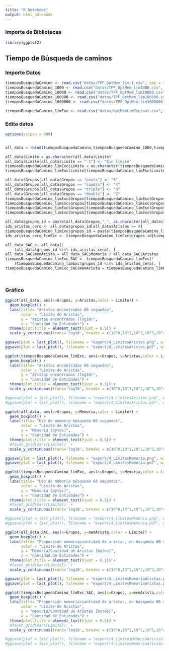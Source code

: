 ```yaml
---
title: "R Notebook"
output: html_notebook
---
```



### Importe de Bibliotecas

```r
library(ggplot2)
```

## Tiempo de Búsqueda de caminos

### Importe Datos

```r
tiemposBusquedaCamino <- read.csv("datos/TPF_OptMem_lim-1.csv", sep = ";")
tiemposBusquedaCamino_1000 <- read.csv("datos/TPF_OptMem_lim1000.csv", sep = ";")
tiemposBusquedaCamino_10000 <- read.csv("datos/TPF_OptMem_lim10000.csv", sep = ";")
tiemposBusquedaCamino_100000 <- read.csv("datos/TPF_OptMem_lim100000.csv", sep = ";")
tiemposBusquedaCamino_1000000 <- read.csv("datos/TPF_OptMem_lim1000000.csv", sep = ";")

tiemposBusquedaCamino_limExc <- read.csv("datos/OptMemLimExc/out.csv", sep = ";")
```

### Edita datos

```r
options(scipen = 999)


all_data = rbind(tiemposBusquedaCamino,tiemposBusquedaCamino_1000,tiemposBusquedaCamino_10000,tiemposBusquedaCamino_100000,tiemposBusquedaCamino_1000000)

all_data$Limite = as.character(all_data$Limite)
all_data$Limite[all_data$Limite == "-1"] <- "Sin límite"
tiemposBusquedaCamino_limExc$Limite = as.character(tiemposBusquedaCamino_limExc$Limite)
tiemposBusquedaCamino_limExc$Limite[tiemposBusquedaCamino_limExc$Limite == "-1"] <- "Sin límite"

all_data$Grupos[all_data$Grupos == "penta"] <- "5"
all_data$Grupos[all_data$Grupos == "cuadra"] <- "4"
all_data$Grupos[all_data$Grupos == "triple"] <- "3"
all_data$Grupos[all_data$Grupos == "double"] <- "2"
tiemposBusquedaCamino_limExc$Grupos[tiemposBusquedaCamino_limExc$Grupos == "penta"] <- "5"
tiemposBusquedaCamino_limExc$Grupos[tiemposBusquedaCamino_limExc$Grupos == "cuadra"] <- "4"
tiemposBusquedaCamino_limExc$Grupos[tiemposBusquedaCamino_limExc$Grupos == "triple"] <- "3"
tiemposBusquedaCamino_limExc$Grupos[tiemposBusquedaCamino_limExc$Grupos == "double"] <- "2"

all_data$grupos_id = paste(all_data$Grupos,"_", as.character(all_data$ID))
ids_aristas_cero <- all_data$grupos_id[all_data$Aristas == 0]
tiemposBusquedaCamino_limExc$grupos_id = paste(tiemposBusquedaCamino_limExc$Grupos,"_", as.character(tiemposBusquedaCamino_limExc$ID))
ids_aristas_cero_limExc <- tiemposBusquedaCamino_limExc$grupos_id[tiemposBusquedaCamino_limExc$Aristas == 0]

all_data_SAC <- all_data[!
    (all_data$grupos_id %in% ids_aristas_cero), ]
all_data_SAC$memArista = all_data_SAC$Memoria / all_data_SAC$Aristas
tiemposBusquedaCamino_limExc_SAC <- tiemposBusquedaCamino_limExc[!
    (tiemposBusquedaCamino_limExc$grupos_id %in% ids_aristas_cero), ]
tiemposBusquedaCamino_limExc_SAC$memArista = tiemposBusquedaCamino_limExc_SAC$Memoria / tiemposBusquedaCamino_limExc_SAC$Aristas




```

### Gráfico

```r
ggplot(all_data, aes(x=Grupos, y=Aristas,color = Limite)) + 
  geom_boxplot() + 
  labs(title= "Aristas encontradas 60 segundos",
       color = "Límite de Aristas",
       y = "Aristas encontradas (log10)",
       x = "Cantidad de Entidades") +
  theme(plot.title = element_text(hjust = 0.5)) +
  scale_y_continuous(trans='log10', breaks = c(10^0,10^1,10^2,10^3,10^4,10^5,10^6,10^7,10^8,10^9,10^10,10^11))

ggsave(plot = last_plot(), filename = "export/4_LimitesAristas.png", width=8, height=5, dpi=300)
ggsave(plot = last_plot(), filename = "export/4_LimitesAristas.pdf", width=8, height=5, dpi=300)
```

```r
ggplot(tiemposBusquedaCamino_limExc, aes(x=Grupos, y=Aristas,color = Limite)) + 
  geom_boxplot() + 
  labs(title= "Aristas encontradas 60 segundos",
       color = "Límite de Aristas",
       y = "Aristas encontradas (log10)",
       x = "Cantidad de Entidades") +
  theme(plot.title = element_text(hjust = 0.5)) +
  scale_y_continuous(trans='log10', breaks = c(10^0,10^1,10^2,10^3,10^4,10^5,10^6,10^7,10^8,10^9,10^10,10^11))

#ggsave(plot = last_plot(), filename = "export/4_LimitesAristas.png", width=8, height=5, dpi=300)
#ggsave(plot = last_plot(), filename = "export/4_LimitesAristas.pdf", width=8, height=5, dpi=300)
```

```r
ggplot(all_data, aes(x=Grupos, y=Memoria,color = Limite)) + 
  geom_boxplot() +
  labs(title= "Uso de memoria búsqueda 60 segundos",
       color = "Límite de Aristas",
       y = "Memoria [bytes]",
       x = "Cantidad de Entidades") +
  theme(plot.title = element_text(hjust = 0.5)) +
  #facet_grid(vars(Limite))  + 
  scale_y_continuous(trans='log10', breaks = c(10^0,10^1,10^2,10^3,10^4,10^5,10^6,10^7,10^8,10^9,10^10,10^11,10^12))

ggsave(plot = last_plot(), filename = "export/4_LimitesMemoria.png", width=8, height=5, dpi=300)
ggsave(plot = last_plot(), filename = "export/4_LimitesMemoria.pdf", width=8, height=5, dpi=300)
```

```r
ggplot(tiemposBusquedaCamino_limExc, aes(x=Grupos, y=Memoria,color = Limite)) + 
  geom_boxplot() +
  labs(title= "Uso de memoria búsqueda 60 segundos",
       color = "Límite de Aristas",
       y = "Memoria [bytes]",
       x = "Cantidad de Entidades") +
  theme(plot.title = element_text(hjust = 0.5)) +
  #facet_grid(vars(Limite))  + 
  scale_y_continuous(trans='log10', breaks = c(10^0,10^1,10^2,10^3,10^4,10^5,10^6,10^7,10^8,10^9,10^10,10^11,10^12))

#ggsave(plot = last_plot(), filename = "export/4_LimitesMemoria.png", width=8, height=5, dpi=300)
#ggsave(plot = last_plot(), filename = "export/4_LimitesMemoria.pdf", width=8, height=5, dpi=300)
```

```r
ggplot(all_data_SAC, aes(x=Grupos, y=memArista,color = Limite)) + 
  geom_boxplot() +
  labs(title= "Proporción memoria/cantidad de aristas, en búsqueda 60 segundos",
       color = "Límite de Aristas",
       y = "Memoria/Cantidad de Aristas [bytes]",
       x = "Cantidad de Entidades") +
  theme(plot.title = element_text(hjust = 0.5)) +
  #facet_grid(vars(Limite))  + 
  scale_y_continuous(trans='log10', breaks = c(10^0,10^1,10^2,10^3,10^4,10^5,10^6,10^7,10^8,10^9,10^10,10^11,10^12))

ggsave(plot = last_plot(), filename = "export/4_LimitesMemoriaAristas.png", width=8, height=5, dpi=300)
ggsave(plot = last_plot(), filename = "export/4_LimitesMemoriaAristas.pdf", width=8, height=5, dpi=300)
```


```r
ggplot(tiemposBusquedaCamino_limExc_SAC, aes(x=Grupos, y=memArista,color = Limite)) + 
  geom_boxplot() +
  labs(title= "Proporción memoria/cantidad de aristas, en búsqueda 60 segundos",
       color = "Límite de Aristas",
       y = "Memoria/Cantidad de Aristas [bytes]",
       x = "Cantidad de Entidades") +
  theme(plot.title = element_text(hjust = 0.5)) +
  #facet_grid(vars(Limite))  + 
  scale_y_continuous(trans='log10', breaks = c(10^0,10^1,10^2,10^3,10^4,10^5,10^6,10^7,10^8,10^9,10^10,10^11,10^12))

#ggsave(plot = last_plot(), filename = "export/4_LimitesMemoriaAristas.png", width=8, height=5, dpi=300)
#ggsave(plot = last_plot(), filename = "export/4_LimitesMemoriaAristas.pdf", width=8, height=5, dpi=300)
```
